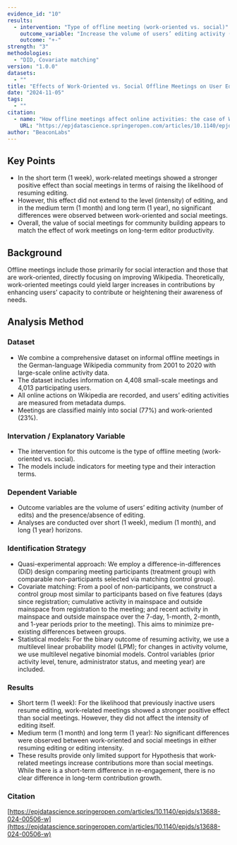 ```yaml
---
evidence_id: "10"
results:
  - intervention: "Type of offline meeting (work-oriented vs. social)"
    outcome_variable: "Increase the volume of users’ editing activity (number of edits) and the posibility of presence of editing"
    outcome: "+-"
strength: "3"
methodologies:
  - "DID, Covariate matching"
version: "1.0.0"
datasets:
  - ""
title: "Effects of Work-Oriented vs. Social Offline Meetings on User Editing Activity"
date: "2024-11-05"
tags:
  - ""
citation:
  - name: "How offline meetings affect online activities: the case of Wikipedia"
    URL: "https://epjdatascience.springeropen.com/articles/10.1140/epjds/s13688-024-00506-w"
author: "BeaconLabs"
---
```


## Key Points

- In the short term (1 week), work-related meetings showed a stronger positive effect than social meetings in terms of raising the likelihood of resuming editing.
- However, this effect did not extend to the level (intensity) of editing, and in the medium term (1 month) and long term (1 year), no significant differences were observed between work-oriented and social meetings.
- Overall, the value of social meetings for community building appears to match the effect of work meetings on long-term editor productivity.

## Background

Offline meetings include those primarily for social interaction and those that are work-oriented, directly focusing on improving Wikipedia. Theoretically, work-oriented meetings could yield larger increases in contributions by enhancing users’ capacity to contribute or heightening their awareness of needs.

## Analysis Method

### Dataset

- We combine a comprehensive dataset on informal offline meetings in the German-language Wikipedia community from 2001 to 2020 with large-scale online activity data.
- The dataset includes information on 4,408 small-scale meetings and 4,013 participating users.
- All online actions on Wikipedia are recorded, and users’ editing activities are measured from metadata dumps.
- Meetings are classified mainly into social (77%) and work-oriented (23%).

### Intervation / Explanatory Variable

- The intervention for this outcome is the type of offline meeting (work-oriented vs. social).
- The models include indicators for meeting type and their interaction terms.

### Dependent Variable

- Outcome variables are the volume of users’ editing activity (number of edits) and the presence/absence of editing.
- Analyses are conducted over short (1 week), medium (1 month), and long (1 year) horizons.

### Identification Strategy

- Quasi-experimental approach: We employ a difference-in-differences (DiD) design comparing meeting participants (treatment group) with comparable non-participants selected via matching (control group).
- Covariate matching: From a pool of non-participants, we construct a control group most similar to participants based on five features (days since registration; cumulative activity in mainspace and outside mainspace from registration to the meeting; and recent activity in mainspace and outside mainspace over the 7-day, 1-month, 2-month, and 1-year periods prior to the meeting). This aims to minimize pre-existing differences between groups.
- Statistical models: For the binary outcome of resuming activity, we use a multilevel linear probability model (LPM); for changes in activity volume, we use multilevel negative binomial models. Control variables (prior activity level, tenure, administrator status, and meeting year) are included.

### Results

- Short term (1 week): For the likelihood that previously inactive users resume editing, work-related meetings showed a stronger positive effect than social meetings. However, they did not affect the intensity of editing itself.
- Medium term (1 month) and long term (1 year): No significant differences were observed between work-oriented and social meetings in either resuming editing or editing intensity.
- These results provide only limited support for Hypothesis that work-related meetings increase contributions more than social meetings. While there is a short-term difference in re-engagement, there is no clear difference in long-term contribution growth.

### Citation

[https://epjdatascience.springeropen.com/articles/10.1140/epjds/s13688-024-00506-w](https://epjdatascience.springeropen.com/articles/10.1140/epjds/s13688-024-00506-w)
